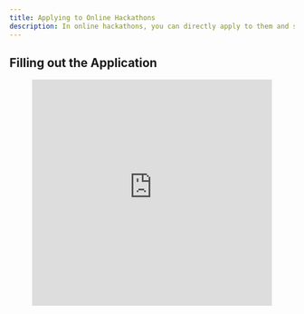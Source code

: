 ```yaml
---
title: Applying to Online Hackathons
description: In online hackathons, you can directly apply to them and straightaway be eligible for submissions during the hackathon submission period.
---
```



## Filling out the Application

<figure>
  <iframe
  width="100%"
  height="400"
  src="https://drive.google.com/file/d/1NGKjmzA6K7UO9Lujtm4whvI6qdHweo7K/preview"
  title="Application Process Video"
  frameBorder="0"
  allow="autoplay"
  allowFullScreen
/> <br/>
  <figcaption>
    <p align="center"><i>V2 Application Process Video</i></p>
  </figcaption>
</figure>

Your application is successful only after you click on `Submit Application`.

If you don't see this button, scroll down and ensure you’ve answered all the required questions. Look for the `Application Filled - 100%` indicator.

### Dashboard
The dashboard will including the following things:

- **Timeline** - Shows the timeline of the hackathon (generally, starting, ending, and submission timings)

- **Announcements** - Shows the announcements made by organizers

- **Prizes** - Shows the prizes which a user may win and some related information

- **Submitting Solo** - It shows the time remaining for the deadline and the option to upload and submit the project for judging.

- **Submitting In Team** - It shows the time remaining for the deadline, an option to create/join a team (if not done earlier), and an option to upload and submit the project for judging.

<img src="/assets/submit.webp" alt="Submitting in team" />

<Callout title= "warning"type="warning">
  The submission buttons will be enabled only after the submission window begins.
</Callout>


## Create or Join a Team

To know about creating/joining a team, refer to the docs here👇🏻 
<Card
  title="🤼 Create/Join a Team"
  href="/docs/guide/participating-in-hackathons/create-join-a-team"
/>

## 📌 Important Notes

1. Already applied individually but want to join a team?  
   👉 You must first [withdraw your application](/docs/guide/participating-in-hackathons/withdrawing-your-hackathon-application), then re-apply using the team invite code.

2. Want to **switch teams**?  
   👉 Withdraw your current application, then re-apply with the new team’s invite code.
